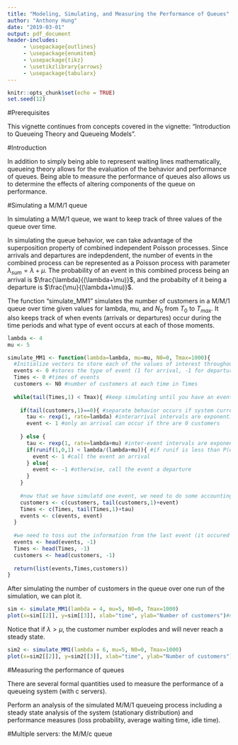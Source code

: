 ```yaml
---
title: "Modeling, Simulating, and Measuring the Performance of Queues"
author: "Anthony Hung"
date: "2019-03-01"
output: pdf_document
header-includes:
     - \usepackage{outlines}
     - \usepackage{enumitem}
     - \usepackage{tikz}
     - \usetikzlibrary{arrows}
     - \usepackage{tabularx}
---
```


```r
knitr::opts_chunk$set(echo = TRUE)
set.seed(12)
```

#Prerequisites

This vignette continues from concepts covered in the vignette: "Introduction to Queueing Theory and Queueing Models".

#Introduction

In addition to simply being able to represent waiting lines mathematically, queueing theory allows for the evaluation of the behavior and performance of queues. Being able to measure the performance of queues also allows us to determine the effects of altering components of the queue on performance.

#Simulating a M/M/1 queue

In simulating a M/M/1 queue, we want to keep track of three values of the queue over time. 

\begin{outline}[enumerate]
   \1 Arrival times of customers
   \1 Departure times of customers
   \1 The number of customers in the system at every moment of arrivals or departures
\end{outline}

In simulating the queue behavior, we can take advantage of the superposition property of combined independent Poisson processes. Since arrivals and departures are indepdendent, the number of events in the combined process can be represented as a Poisson process with parameter $\lambda_{sum} = \lambda + \mu$. The probability of an event in this combined process being an arrival is $\frac{\lambda}{(\lambda+\mu)}$, and the probabilty of it being a departure is $\frac{\mu}{(\lambda+\mu)}$.

The function "simulate_MM1" simulates the number of customers in a M/M/1 queue over time given values for lambda, mu, and $N_0$ from $T_0$ to $T_{max}$. It also keeps track of when events (arrivals or departures) occur during the time periods and what type of event occurs at each of those moments.

```r
lambda <- 4
mu <- 5

simulate_MM1 <- function(lambda=lambda, mu=mu, N0=0, Tmax=1000){
  #Initialize vectors to store each of the values of interest throughout the simulation
  events <- 0 #stores the type of event (1 for arrival, -1 for departure)
  Times <- 0 #times of events
  customers <- N0 #number of customers at each time in Times
  
  while(tail(Times,1) < Tmax){ #keep simulating until you have an event at a time greater than Tmax
    
    if(tail(customers,1)==0){ #separate behavior occurs if system currently has 0 customers
      tau <- rexp(1, rate=lambda) #interarrival intervals are exponentially distributed
      event <- 1 #only an arrival can occur if thre are 0 customers
      
    } else {
      tau <- rexp(1, rate=lambda+mu) #inter-event intervals are exponentially distributed
      if(runif(1,0,1) < lambda/(lambda+mu)){ #if runif is less than P(event = arrival)...
        event <- 1 #call the event an arrival
      } else{ 
        event <- -1 #otherwise, call the event a departure
      }
    }
    
    #now that we have simulatd one event, we need to do some accounting
    customers <- c(customers, tail(customers,1)+event)
    Times <- c(Times, tail(Times,1)+tau)
    events <- c(events, event)
  }
  
  #we need to toss out the information from the last event (it occured after Tmax)
  events <- head(events, -1)
  Times <- head(Times, -1)
  customers <- head(customers, -1)
  
  return(list(events,Times,customers))
}
```

After simulating the number of customers in the queue over one run of the simulation, we can plot it.

```r
sim <- simulate_MM1(lambda = 4, mu=5, N0=0, Tmax=1000)
plot(x=sim[[2]], y=sim[[3]], xlab="time", ylab="Number of customers")#number of customers vs time
```

Notice that if $\lambda > \mu$, the customer number explodes and will never reach a steady state.

```r
sim2 <- simulate_MM1(lambda = 6, mu=5, N0=0, Tmax=1000)
plot(x=sim2[[2]], y=sim2[[3]], xlab="time", ylab="Number of customers")#number of customers vs time
```

#Measuring the performance of queues

There are several formal quantities used to measure the performance of a queueing system (with c servers).

\begin{outline}[enumerate]
   \1 $p_j$ := The stationary probability that there are j customers in the system
   \1 $a$ := Offered load. The mean number of requests per service time.
   \1 $\rho$ := Traffic intensity. Offered load per server ($a/c$).
   \1 $a'$ := Carried load. Mean number of busy servers.
   \1 $\rho'$ := Server occupancy. Carried load per server ($a'/c$).
   \1 $W_s$ := Mean length of time between a customer's arrival and the customer's departure from the system.
   \1 $W_q$ := Mean length of time between a customer's arrival and when the customer's service starts.
   \1 $L_s$ := Mean number of customers in the system, including those in the buffer and at servers.
   \1 $L_q$ := Mean number of customers waiting in the buffer.
\end{outline}

Perform an analysis of the simulated M/M/1 queueing process including a steady state analysis of the system (stationary distribution) and performance measures (loss probability, average waiting time, idle time).

#Multiple servers: the M/M/c queue

